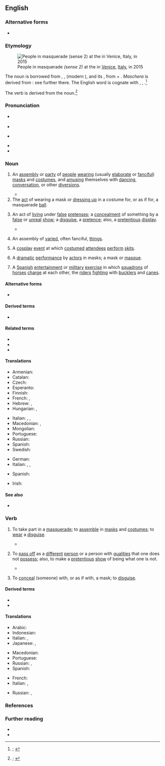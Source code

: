 ==English==
{{was wotd|2020|October|9}}

===Alternative forms===
* {{alter|en|maskerade||archaic}}

===Etymology===
[[File:Carnival venice 2015 137.JPG|thumb|People in masquerade ''(sense 2)'' at the {{w|Carnival of Venice}} in [[Venice]], [[Italy]], in 2015]]

The noun is borrowed from {{bor|en|frm|mascarade}}, {{m|frm|masquarade}}, {{m|frm|masquerade}} (modern {{cog|fr|mascarade|t=masquerade, masque; farce}}), and its {{glossary|etymon}} {{der|en|it|mascherata|t=masquerade}}, from {{m|it|maschera|t=mask}} + {{m|it|-ata}}. ''Maschera'' is derived from {{der|en|ML.|masca|t=mask}}: see further there. The English word is cognate with {{cog|LL.|masquarata}}, {{cog|pt|mascarada}}, {{cog|es|mascarada}}.<ref>{{R:OED Online|pos=n.'' and ''adj|id=114657|date=December 2000|nodot=yes}}; {{R:Lexico|pos=n}}</ref>

The verb is derived from the noun.<ref>{{R:OED Online|pos=v|id=114658|date=December 2000|nodot=yes}}; {{R:Lexico|pos=v}}</ref>

===Pronunciation===
* {{a|RP}} {{IPA|en|/ˌmæskəˈɹeɪd/|/ˈmæskəˌɹeɪd/|/ˌmɑːs-/|/ˈmɑːs-/}}
* {{audio|en|En-uk-masquerade.oga|Audio (UK)}}
* {{a|GA}} {{IPA|en|/ˌmæskəˈɹeɪd/|/ˈmæskəˌɹeɪd/}}
* {{rhymes|en|eɪd}}
* {{hyphenation|en|mas|que|rade}}

===Noun===
{{en-noun}} {{term-label|en|also|attributively}}

# An [[assembly]] or [[party]] of [[person|people]] [[wear#Verb|wearing]] (usually [[elaborate#Adjective|elaborate]] or [[fanciful]]) [[mask#Noun|masks]] and [[costume#Noun|costumes]], and [[amuse|amusing]] themselves with [[dancing#Noun|dancing]], [[conversation]], or other [[diversions]].
#: {{synonyms|en|masque|q1=obsolete}}
#: {{ux|en|I was invited to the '''masquerade''' party at their home.}}
#* {{RQ:Pope Works|volume=I|chapter=The Rape of the Lock|canto=I|page=125|passage=What guards the purity of melting Maids, / In courtly Balls and midnight '''Maſquerades''', / Safe from the treach'rous friend, and daring ſpark, / The glance by day, the whiſper in the dark; / [...] / 'Tis but their ''Sylph'', the wiſe Celeſtials know, / Tho' ''Honour'' is the word with Men below.}}
# The [[act#Noun|act]] of wearing a mask or [[dress up|dressing up]] in a costume for, or as if for, a masquerade [[ball#Noun|ball]].
# {{lb|en|figuratively}} An act of [[live#Verb|living]] under [[false]] [[pretense]]s; a [[concealment]] of something by a [[false]] or [[unreal]] [[show#Noun|show]]; a [[disguise#Noun|disguise]], a [[pretence]]; also, a [[pretentious]] [[display#Noun|display]].
#* {{quote-journal|en|author=[Thomas de Quincey]|authorlink=Thomas de Quincey|title=Cicero|magazine=[[w:Blackwood's Magazine|Blackwood’s Edinburgh Magazine]]|location=Edinburgh; London|publisher=[[w:Blackwood (publishing house)|William Blackwood & Sons]],{{nb...|Edinburgh; and 22, Pall-Mall, London.}}|month=July|year=1842|volume=LII|issue=CCCXXI|page=2|pageurl=https://books.google.com/books?id=n286AQAAMAAJ&pg=PA2|column=1|oclc=1781863|passage={{w|Verres}} in the youth of {{w|Cicero}}, {{w|Catiline}} and [[w:Publius Clodius Pulcher|Clodius]] in his middle age, {{w|Mark Antony}} in his old age, have all been left to operate on the modern reader's feelings precisely through that '''masquerade''' of misrepresentation which invariably accompanied the political eloquence of Rome.}}
# {{lb|en|figuratively}} An assembly of [[varied#Adjective|varied]], often fanciful, [[thing]]s.
# {{lb|en|fandom}} A [[cosplay]] [[event]] at which [[costumed#Adjective|costumed]] [[attendee]]s [[perform]] [[skit]]s.
# {{lb|en|obsolete}} A [[dramatic]] [[performance]] by [[actor]]s in masks; a mask or [[masque#Noun|masque]].
# {{lb|en|obsolete|rare}} A [[Spanish]] [[entertainment]] or [[military]] [[exercise#Noun|exercise]] in which [[squadron]]s of [[horse#Noun|horses]] [[charge#Verb|charge]] at each other, the [[rider]]s [[fight#Verb|fighting]] with [[buckler]]s and [[cane#Noun|canes]].

====Alternative forms====
* {{l|en|mascarade}}

====Derived terms====
* {{l|en|masqueradish}}

====Related terms====
* {{l|en|mask}}
* {{l|en|masque}}
* {{l|en|masqueradingly}}

====Translations====
{{trans-top|party or assembly of people wearing masks and costumes}}
* Armenian: {{t+|hy|դիմակահանդես}}
* Catalan: {{t+|ca|mascarada|f}}
* Czech: {{t|cs|maškaráda|f}}
* Esperanto: {{t|eo|maskitaro}}
* Finnish: {{t+|fi|naamiaiset|p}}
* French: {{t+|fr|bal masqué}}, {{t+|fr|mascarade}}
* Hebrew: {{qualifier|formally}} {{t|he|נֶשֶׁף מַסֵּכוֹת|m|tr=nèshef masekhót}}, {{t|he|מסיבת תחפושות|f|tr=mesibàt takhposót|alt=מְסִבַּת תַּחְפֹּשׂוֹת}} {{qualifier|common}}
* Hungarian: {{t+|hu|maskara}}, {{t+|hu|álarcosbál}}
{{trans-mid}}
* Italian: {{t+|it|mascherata|f}}, {{t|it|ballo in maschera|m}}, {{t|it|festa in costume|f}}
* Macedonian: {{t|mk|ма́скенбал|m}}, {{t|mk|маскара́да|f}}
* Mongolian: {{t|mn|багт наадам}}
* Portuguese: {{t|pt|baile de máscaras}}
* Russian: {{t+|ru|маскара́д|m}}
* Spanish: {{t+|es|mascarada|f}}
* Swedish: {{t+|sv|maskerad|c}}
{{trans-bottom}}

{{trans-top-also|act of living under false pretenses; concealment of something by a false or unreal show|disguise|pretence}}
* German: {{t+|de|Maskerade|f}}
* Italian: {{t+|it|farsa|f}}, {{t+|it|sceneggiata|f}}, {{t+|it|pagliacciata|f}}
{{trans-mid}}
* Spanish: {{t+|es|mascarada|f}}
{{trans-bottom}}

{{trans-top|assembly of varied, often fanciful, things}}
{{trans-mid}}
{{trans-bottom}}

{{trans-top|cosplay event at which costumed attendees perform skits}}
{{trans-mid}}
{{trans-bottom}}

{{checktrans-top}}
* Irish: {{t+check|ga|bréagriocht|m}}
{{trans-mid}}
{{trans-bottom}}

====See also====
* {{l|en|costume party}}

===Verb===
{{en-verb|masquerad}}

# {{lb|en|intransitive}} To take part in a [[masquerade#Noun|masquerade]]; to [[assemble]] in [[mask#Noun|masks]] and [[costume#Noun|costumes]]; {{lb|en|loosely}} to [[wear#Verb|wear]] a [[disguise#Noun|disguise]].
#: {{ux|en|I’m going to '''masquerade''' as the wikipede. What are you going to dress up as?}}
#* {{RQ:L'Estrange Fables of Aesop|fablenumber=CCXXIV|fable=An Ass in a Lyon’s Skin|page=196|passage=There was a Freak took an ''Aſs'' in the Head, to Scoure abroad on the Ramble; and away he goes into the Woods, '''Maſquerading''' up and down in a ''Lyon's Skin''.}}
# {{lb|en|intransitive|figuratively}} To [[pass off]] as a [[different]] [[person]] or a person with [[quality#Noun|qualities]] that one does not [[possess]]; also, to make a [[pretentious]] [[show#Noun|show]] of being what one is not.
#: {{ux|en|He '''masqueraded''' as my friend until the truth finally came out.}}
#* {{quote-web|en|author=A. A. Dowd|title=''[[w:Mission: Impossible – Fallout|Fallout]]'' may be the Most Breathlessly Intense ''[[w:Mission: Impossible (film series)|Mission: Impossible]]'' Adventure Yet|archiveurl=https://web.archive.org/web/20180731040150/https://film.avclub.com/fallout-may-be-the-most-breathlessly-intense-mission-i-1827872096|archivedate=31 July 2018|work={{w|The A.V. Club}}|date=25 July 2018|passage={{w|Ethan Hunt}}, the human missile of American intelligence that {{w|Tom Cruise}} has been popping back in to play for more than 20 years now, is '''masquerading''' as a mysterious terrorist, the perfectly named John Lark, to buy back some plutonium he’s lost to a cabal of doomsday extremists.}}
# {{lb|en|transitive|rare}} To [[conceal]] (someone) with, or as if with, a mask; to [[disguise#Verb|disguise]].

====Derived terms====
* {{l|en|masquerader}}
* {{l|en|masquerading|pos=noun}}

====Translations====
{{trans-top|to conceal with masks}}
* Arabic: {{t|ar|تَنَكَّرَ}}
* Indonesian: {{t+|id|samar|alt=menyamar}}
* Italian: {{t|it|travestirsi}}, {{t|it|mascherarsi}}
* Japanese: {{t|ja|成りすます|tr=[[なりすます]], narisumasu}}, {{t+|ja|装う|tr=[[よそおう]], yosōu}}
{{trans-mid}}
* Macedonian: {{t|mk|маски́ра}}
* Portuguese: {{t+|pt|mascarar}}
* Russian: {{t+|ru|маскирова́ться|impf}}, {{t+|ru|замаскирова́ться|pf}}
* Spanish: {{t|es|masquerada}}
{{trans-bottom}}

{{trans-top|to frolic or disport in disguise}}
* French: {{t+|fr|déguiser}}
* Italian: {{t+|it|spacciarsi}}, {{t|it|travestirsi}}
{{trans-mid}}
* Russian: {{t+|ru|переодева́ться|impf}}, {{t+|ru|переоде́ться|pf}}
{{trans-bottom}}

{{trans-see|disguise}}

===References===
<references />

===Further reading===
* {{pedia|masquerade ball}}
* {{pedia|masquerade|masquerade (disambiguation)}}